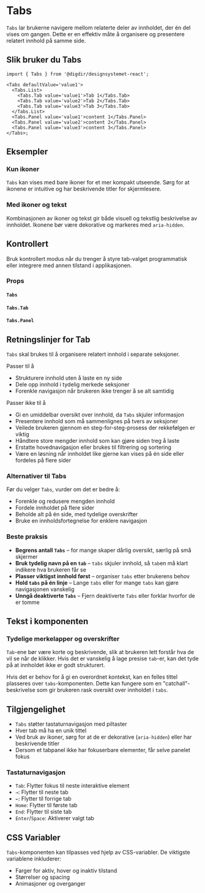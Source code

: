 
<Meta of={TabsStories} />

# Tabs

`Tabs` lar brukerne navigere mellom relaterte deler av innholdet, der én del vises om gangen. Dette er en effektiv måte å organisere og presentere relatert innhold på samme side.

<Primary />
<Controls />

## Slik bruker du Tabs

```tsx
import { Tabs } from '@digdir/designsystemet-react';

<Tabs defaultValue='value1'>
  <Tabs.List>
    <Tabs.Tab value='value1'>Tab 1</Tabs.Tab>
    <Tabs.Tab value='value2'>Tab 2</Tabs.Tab>
    <Tabs.Tab value='value3'>Tab 3</Tabs.Tab>
  </Tabs.List>
  <Tabs.Panel value='value1'>content 1</Tabs.Panel>
  <Tabs.Panel value='value2'>content 2</Tabs.Panel>
  <Tabs.Panel value='value3'>content 3</Tabs.Panel>
</Tabs>;
```

## Eksempler

### Kun ikoner
`Tabs` kan vises med bare ikoner for et mer kompakt utseende. Sørg for at ikonene er intuitive og har beskrivende titler for skjermlesere.

<Canvas of={TabsStories.IconsOnly} />

### Med ikoner og tekst
Kombinasjonen av ikoner og tekst gir både visuell og tekstlig beskrivelse av innholdet. Ikonene bør være dekorative og markeres med `aria-hidden`.

<Canvas of={TabsStories.IconsWithText} />

## Kontrollert
Bruk kontrollert modus når du trenger å styre tab-valget programmatisk eller integrere med annen tilstand i applikasjonen.

<Canvas of={TabsStories.Controlled} />

### Props

#### `Tabs`

<ArgTypes of={Tabs} />

#### `Tabs.Tab`

<ArgTypes of={TabsTab} />

#### `Tabs.Panel`

<ArgTypes of={TabsPanel} />

## Retningslinjer for Tab

`Tabs` skal brukes til å organisere relatert innhold i separate seksjoner.

Passer til å
* Strukturere innhold uten å laste en ny side
* Dele opp innhold i tydelig merkede seksjoner
* Forenkle navigasjon når brukeren ikke trenger å se alt samtidig

Passer ikke til å 
* Gi en umiddelbar oversikt over innhold, da `Tabs` skjuler informasjon
* Presentere innhold som må sammenlignes på tvers av seksjoner
* Veilede brukeren gjennom en steg-for-steg-prosess der rekkefølgen er viktig
* Håndtere store mengder innhold som kan gjøre siden treg å laste
* Erstatte hovednavigasjon eller brukes til filtrering og sortering
* Være en løsning når innholdet like gjerne kan vises på én side eller fordeles på flere sider

### Alternativer til Tabs
Før du velger `Tabs`, vurder om det er bedre å:
* Forenkle og redusere mengden innhold
* Fordele innholdet på flere sider
* Beholde alt på én side, med tydelige overskrifter
* Bruke en innholdsfortegnelse for enklere navigasjon

### Beste praksis
* **Begrens antall `Tabs`** – for mange skaper dårlig oversikt, særlig på små skjermer
* **Bruk tydelig navn på en `tab`** – `tabs` skjuler innhold, så `tab`en må klart indikere hva brukeren får se
* **Plasser viktigst innhold først** – organiser `tabs` etter brukerens behov
* **Hold `tabs` på én linje** – Lange `tabs` eller for mange `tabs` kan gjøre navigasjonen vanskelig
* **Unngå deaktiverte `Tabs`** – Fjern deaktiverte `Tabs` eller forklar hvorfor de er tomme

## Tekst i komponenten 
### Tydelige merkelapper og overskrifter
`Tab`-ene bør være korte og beskrivende, slik at brukeren lett forstår hva de vil se når de klikker. Hvis det er vanskelig å lage presise `tab`-er, kan det tyde på at innholdet ikke er godt strukturert.

Hvis det er behov for å gi en overordnet kontekst, kan en felles tittel plasseres over `tabs`-komponenten. Dette kan fungere som en "catchall"-beskrivelse som gir brukeren rask oversikt over innholdet i `tabs`.


## Tilgjengelighet
* `Tabs` støtter tastaturnavigasjon med piltaster
* Hver tab må ha en unik tittel
* Ved bruk av ikoner, sørg for at de er dekorative (`aria-hidden`) eller har beskrivende titler
* Dersom et tabpanel ikke har fokuserbare elementer, får selve panelet fokus


### Tastaturnavigasjon
* `Tab`: Flytter fokus til neste interaktive element
* `→`: Flytter til neste tab
* `←`: Flytter til forrige tab
* `Home`: Flytter til første tab
* `End`: Flytter til siste tab
* `Enter`/`Space`: Aktiverer valgt tab

## CSS Variabler
`Tabs`-komponenten kan tilpasses ved hjelp av CSS-variabler. De viktigste variablene inkluderer:
* Farger for aktiv, hover og inaktiv tilstand
* Størrelser og spacing
* Animasjoner og overganger

<CssVariables css={css} />
